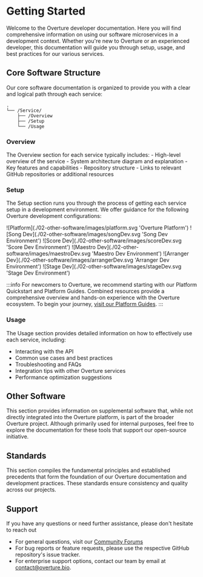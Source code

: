 
# Getting Started

Welcome to the Overture developer documentation. Here you will find comprehensive information on using our software microservices in a development context. Whether you're new to Overture or an experienced developer, this documentation will guide you through setup, usage, and best practices for our various services.

## Core Software Structure

Our core software documentation is organized to provide you with a clear and logical path through each service:

```
.
└── /Service/
    ├── /Overview
    ├── /Setup
    └── /Usage
```

### Overview

The Overview section for each service typically includes:
    - High-level overview of the service
    - System architecture diagram and explanation
    - Key features and capabilities
    - Repository structure
    - Links to relevant GitHub repositories or additional resources

### Setup 

The Setup section runs you through the process of getting each service setup in a development environment. We offer guidance for the following Overture development configurations:


<Tabs>
  <TabItem value="platform" label="Platform" default>
  ![Platform](./02-other-software/images/platform.svg 'Overture Platform')
  </TabItem>
  <TabItem value="songDev" label="SongDev">
     ![Song Dev](./02-other-software/images/songDev.svg 'Song Dev Environment')
  </TabItem>
  <TabItem value="scoreDev" label="ScoreDev">
     ![Score Dev](./02-other-software/images/scoreDev.svg 'Score Dev Environment')
  </TabItem>
  <TabItem value="maestroDev" label="MaestroDev">
     ![Maestro Dev](./02-other-software/images/maestroDev.svg 'Maestro Dev Environment')
  </TabItem>
  <TabItem value="arrangerDev" label="ArrangerDev">
     ![Arranger Dev](./02-other-software/images/arrangerDev.svg 'Arranger Dev Environment')
  </TabItem>
  <TabItem value="stageDev" label="StageDev">
    ![Stage Dev](./02-other-software/images/stageDev.svg 'Stage Dev Environment')
  </TabItem>
</Tabs>

:::info
For newcomers to Overture, we recommend starting with our Platform Quickstart and Platform Guides. Combined resources provide a comprehensive overview and hands-on experience with the Overture ecosystem. To begin your journey, [visit our Platform Guides](/guides/getting-started).
:::


### Usage

The Usage section provides detailed information on how to effectively use each service, including:
- Interacting with the API
- Common use cases and best practices
- Troubleshooting and FAQs
- Integration tips with other Overture services
- Performance optimization suggestions


## Other Software

This section provides information on supplemental software that, while not directly integrated into the Overture platform, is part of the broader Overture project. Although primarily used for internal purposes, feel free to explore the documentation for these tools that support our open-source initiative.

## Standards

This section compiles the fundamental principles and established precedents that form the foundation of our Overture documentation and development practices. These standards ensure consistency and quality across our projects.

## Support

If you have any questions or need further assistance, please don't hesitate to reach out 

- For general questions, visit our [Community Forums](https://community.overture.bio/)
- For bug reports or feature requests, please use the respective GitHub repository's issue tracker.
- For enterprise support options, contact our team by email at contact@overture.bio.
